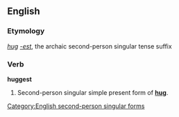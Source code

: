 ==English==
===Etymology===
''[[hug]]'' ''[[-est]]'', the archaic second-person singular tense suffix

===Verb===
'''huggest'''

# {{archaic}} Second-person singular simple present form of '''[[hug]]'''.

[[Category:English second-person singular forms]]